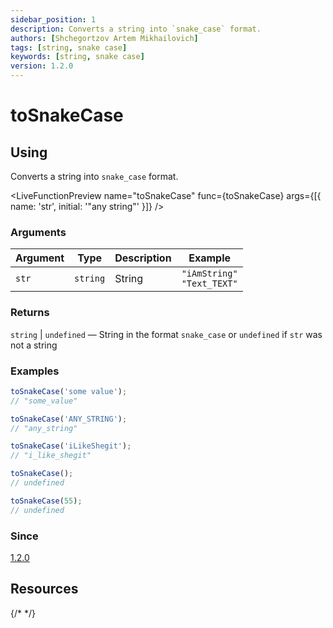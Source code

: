 ```yaml
---
sidebar_position: 1
description: Сonverts a string into `snake_case` format.
authors: [Shchegortzov Artem Mikhailovich]
tags: [string, snake case]
keywords: [string, snake case]
version: 1.2.0
---
```



# toSnakeCase

## Using

Сonverts a string into `snake_case` format.

<LiveFunctionPreview
  name="toSnakeCase"
  func={toSnakeCase}
  args={[{ name: 'str', initial: '"any string"' }]}
/>

### Arguments

| Argument | Type     | Description | Example                            |
| -------- | -------- | ----------- | ---------------------------------- |
| `str`    | `string` | String      | `"iAmString"` <br /> `"Text_TEXT"` |

### Returns

`string` | `undefined` — String in the format `snake_case` or `undefined` if `str` was not a string

### Examples

```js
toSnakeCase('some value');
// "some_value"

toSnakeCase('ANY_STRING');
// "any_string"

toSnakeCase('iLikeShegit');
// "i_like_shegit"

toSnakeCase();
// undefined

toSnakeCase(55);
// undefined
```

### Since

[1.2.0](https://www.npmjs.com/package/shegit/v/1.2.0)

## Resources

<div style={{ display: 'flex', gap: 20 }}>
  <GitHubResourceButton link="https://github.com/or-temka/shegit/tree/v1.2.0/src/functions/string/toSnakeCase" />
  {/* <CodeSandboxResourceButton link="https://codesandbox.io/p/sandbox/rgbarraytoobj-rppnwn" /> */}
</div>
